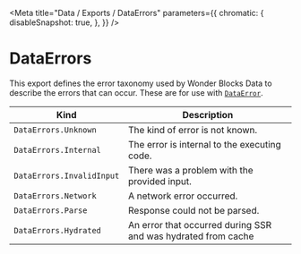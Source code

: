
<Meta
  title="Data / Exports / DataErrors"
  parameters={{
        chromatic: {
            disableSnapshot: true,
        },
    }}
/>

# DataErrors

This export defines the error taxonomy used by Wonder Blocks Data to describe the errors that can occur. These are for use with [`DataError`](/docs/data-exports-dataerror--page).

| Kind                      | Description                                                   |
| ------------------------- | ------------------------------------------------------------- |
| `DataErrors.Unknown`      | The kind of error is not known.                               |
| `DataErrors.Internal`     | The error is internal to the executing code.                  |
| `DataErrors.InvalidInput` | There was a problem with the provided input.                  |
| `DataErrors.Network`      | A network error occurred.                                     |
| `DataErrors.Parse`        | Response could not be parsed.                                 |
| `DataErrors.Hydrated`     | An error that occurred during SSR and was hydrated from cache |
